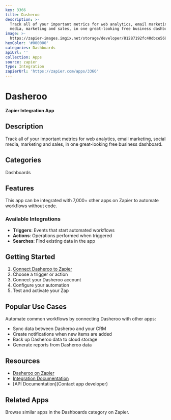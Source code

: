 ```yaml
---
key: 3366
title: Dasheroo
description: >-
  Track all of your important metrics for web analytics, email marketing, social
  media, marketing and sales, in one great-looking free business dashboard.
image: >-
  https://zapier-images.imgix.net/storage/developer/81287192fc40dbce569da7199ef6d6b0.png?auto=format%2Ccompress&ixlib=python-3.0.0&q=50
hexColor: '#000000'
categories: Dashboards
apiUrl: ''
collection: Apps
source: zapier
type: Integration
zapierUrl: 'https://zapier.com/apps/3366'
---
```

# Dasheroo

**Zapier Integration App**

## Description

Track all of your important metrics for web analytics, email marketing, social media, marketing and sales, in one great-looking free business dashboard.

## Categories

Dashboards

## Features

This app can be integrated with 7,000+ other apps on Zapier to automate workflows without code.

### Available Integrations

- **Triggers**: Events that start automated workflows
- **Actions**: Operations performed when triggered
- **Searches**: Find existing data in the app

## Getting Started

1. [Connect Dasheroo to Zapier](https://zapier.com/apps/3366)
2. Choose a trigger or action
3. Connect your Dasheroo account
4. Configure your automation
5. Test and activate your Zap

## Popular Use Cases

Automate common workflows by connecting Dasheroo with other apps:

- Sync data between Dasheroo and your CRM
- Create notifications when new items are added
- Back up Dasheroo data to cloud storage
- Generate reports from Dasheroo data

## Resources

- [Dasheroo on Zapier](https://zapier.com/apps/3366)
- [Integration Documentation](https://zapier.com/apps/3366/integrations)
- [API Documentation](Contact app developer)

## Related Apps

Browse similar apps in the Dashboards category on Zapier.
